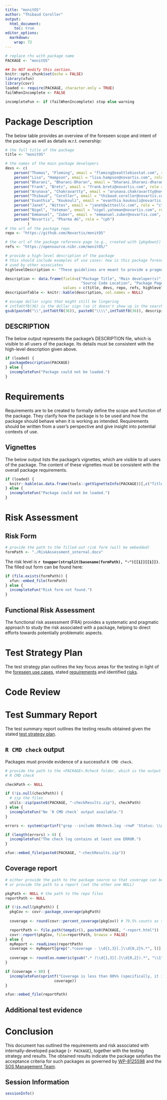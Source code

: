 ```yaml
---
title: "monitOS"
author: "Thibaud Coroller"
output:
  html_document:
    toc: true
editor_options: 
  markdown: 
    wrap: 72
---
```


```r
# replace rhs with package name
PACKAGE <- "monitOS"

## Do NOT modify this section.
knitr::opts_chunk$set(echo = FALSE)
library(xfun)
library(covr)
loaded <- require(PACKAGE, character.only = TRUE)
failWhenIncomplete <- FALSE

incompleteFun <- if (failWhenIncomplete) stop else warning
```

<!-- Hint: Search '$' to find all fields that need to be filled out. -->

# Package Description {#description}

The below table provides an overview of the foreseen scope and intent of the package
as well as details w.r.t. ownership:

```r
# the full title of the package
title <- "monitOS" 

# the names of the main package developers
devs <- c(
    person("Thomas", "Fleming", email = "fleming@seattlebiostat.com", role ="ctb"),
    person("Lisa", "Hampson", email = "lisa.hampson@novartis.com", role ="aut"),
    person("Bharani", "Bharani-Dharan", email = "bharani.bharani-dharan@novartis.com", role ="ctb"),
    person("Frank", "Bretz", email = "frank.bretz@novartis.com", role = "ctb"),
    person("Arunava", "Chakravartty", email = "arunava.chakravartty@novartis.com", role = "ctb"),
    person("Thibaud", "Coroller", email = "thibaud.coroller@novartis.com", role = c("aut", "cre")),
    person("Evanthia", "Koukouli", email = "evanthia.koukouli@novartis.com", role = "aut"),
    person("Janet", "Wittes", email = "janet@wittesllc.com", role = "ctb"),
    person("Nigel", "Yateman", email = "nigel.yateman@novartis.com", role = "ctb"),
    person("Emmanuel", "Zuber", email = "emmanuel.zuber@novartis.com", role = "ctb"),
    person("Novartis", "Pharma AG", role = "cph")
          )
# the url of the package repo
repo <- "https://github.com/Novartis/monitOS"

# the url of the package reference page (e.g., created with {pkgdown})
refs <- "https://opensource.nibr.com/monitOS/"

# provide a high-level description of the package
# this should include examples of use cases: how is this package foreseen to be
# used by other associates
highlevelDescription <- "These guidelines are meant to provide a pragmatic, yet rigorous, help to drug developers and decision makers, since they are shaped by three fundamental ingredients: the clinically determined margin of detriment on OS that is unacceptably high (δnull); the benefit on OS that is plausible given the mechanism of action of the novel intervention (δalt); and the quantity of information (i.e. events, expected number of survival events, at primary and final analysis) it is feasible to accrue given the clinical and drug development setting. The proposed guidelines facilitate transparent discussions between stakeholders focusing on the risks of erroneous decisions and what might be an acceptable trade-off between power and the false positive error rate."
```

<!-- Do NOT modify this section. -->
```r
description <- data.frame(field=c("Package Title", "Main developer(s)",
                                  "Source Code Location", "Package Page", "Package Description"),
                          values = c(title, devs, repo, refs, highlevelDescription))
descripionTable <- knitr::kable(description, col.names = NULL)

# escape dollar signs that might still be lingering
# intToUtf8(36) is the dollar sign (so it doesn't show up in the search)
gsub(paste0("\\",intToUtf8(36)), paste0("\\\\",intToUtf8(36)), descripionTable)
```
<!-- --------------------------- -->

## DESCRIPTION

<!-- Do NOT modify this section. -->
The below output represents the package's DESCRIPTION file, which is visible to all users of the package. 
Its details must be consistent with the high-level description given above.

```r
if (loaded) {
  packageDescription(PACKAGE)
} else {
  incompleteFun("Package could not be loaded.")
}

```
<!-- --------------------------- -->

# Requirements {#requirements}

Requirements are to be created to formally define the scope
and function of the package. 
They clarify how the package is to be used and how the package should behave
when it is working as intended. Requirements should be written from a user's perspective 
and give insight into potential contexts of use.

<!-- $ Please populate this section with requirements.
Example (requirements as table):

|ID | Requirement |
|:---|:-------------|
Req-1 | The package should correctly compute the dose limiting toxicity (DLT) as a function of dose of two drugs given historical information on the toxicity profiles from single agent trials as per the methodology outlined in XY. |
Req-2 | ... |

---

Example (requirements as subheadings):

## Requirement 1: Dual combination trial with historical information
The package should correctly compute the dose limiting toxicity as a function of dose of two drugs given historical information on the toxicity profiles from single agent trials as per the methodology outlined in XY.

## Requirement 2: ...

-->

## Vignettes

<!-- Do NOT modify this section. -->
The below output lists the package's vignettes, which are visible to all users of the package. 
The content of these vignettes must be consistent with the overall package requirements.

```r
if (loaded) {
  knitr::kable(as.data.frame(tools::getVignetteInfo(PACKAGE))[,c("Title", "Topic")])  
} else {
  incompleteFun("Package could not be loaded.")
}
```
<!-- --------------------------- -->

# Risk Assessment

## Risk Form {#risk}
```r
# provide the path to the filled out risk form (will be embedded)
formPath <- "./RiskAssessment_internal.docx"
```

<!-- Do NOT modify this section. -->
The risk level is **`r toupper(strsplit(basename(formPath), "-")[[1]][[1]])`**.
The filled out form can be found here:

```r
if (file.exists(formPath)) {
  xfun::embed_file(formPath)
} else {
  incompleteFun("Risk form not found.")
}
```
<!-- --------------------------- -->

## Functional Risk Assessment
The functional risk assessment (FRA) provides a systematic and pragmatic approach to study the risk
associated with a package, helping to direct efforts towards potentially problematic aspects.

<!-- $ Please fill out the following for HIGH risk packages ONLY. Otherwise type "N/A". 
Example (see https://esops.d4n.eu.novartis.net/DMSDocFinder/open/FRM-8127440_EF.pdf section 3.1.3 for more details)

```r
#fra <- tibble::tribble(
#~ID,      ~Process Description, ~Hazard,                    ~Harm,                                         ~Severity, ~Probability, #~Detectability, ~Risk Class, ~Risk Priority
#"Risk-1", "DLT computation"   , "Incorrect value computed", "Trial statistician makes wrong assumptions.", "MEDIUM",  "MEDIUM",
#"MEDIUM",       2,           "MEDIUM",
#)

#knitr::kable(fra)
```
-->

# Test Strategy Plan {#testStrategy}
The test strategy plan outlines the key focus areas for the testing in light of 
the [foreseen use cases](#description), stated [requirements](#requirements) and identified [risks](#risk).

<!-- $ Please provide an overview of which function(alitie)s of the package will be tested and how, 
referencing requirement or risk IDs where applicable. 

Example:
Functions X and Y (and associated low-level functions) pertaining to requirements A and B, respectively, are covered by simple unit tests that ensure the acceptance of valid inputs (positive testing) and rejection of invalid inputs (negative testing), commensurate with the identified LOW risk priority. Function Z, which is associated with HIGH risk priority, is further covered by multiple computationally intensive tests that compare the computed outputs to benchmark cases, confirming their correctness. These tests, which require access to a high-performance computing cluster, is performed separately and the results are provided in this report [below](#extraTests).
...

-->

# Code Review

<!-- $ Please provide an overview of performed code review activities. Name reviewers, their qualifications, and what they reviewed. 
Provide links to merge requests or similar where appropriate. Code reviews should have been performed _for the version of the package in question_. State clearly when a review was performed for a different version and outline why this is acceptable.

Example (use a format of your choice: bullet lists, tables, subsections...):
- Reviewer alpha has a PhD in biostatistics and is a trial statistician; they performed code review of functions X and Y pertaining to the statistical methodology used (cf. merge request [!123](link-to-merge-request))
- Reviewer beta has a computer science degree and reviewed the numerical implementation of the algorithm in function Z.
...
-->

# Test Summary Report

The test summary report outlines the testing results obtained given the stated [test strategy plan](#testStrategy).

## `R CMD check` output

Packages must provide evidence of a successful `R CMD check`.

```r
# provide the path to the <PACKAGE>.Rcheck folder, which is the output of
# R CMD check

checkPath <- NULL
```

<!-- Do NOT modify this section. -->
```r
if (!is.null(checkPath)) {
  # zip the files
  utils::zip(paste0(PACKAGE, "-checkResults.zip"), checkPath)
} else {
  incompleteFun("No `R CMD check` output available.")
}

errors <- system(sprtinf("grep --include 00check.log -rnwP 'Status: \\d ERROR' %s", checkPath), intern=T)

if (length(errors) > 0) {
  incompleteFun("The check log contains at least one ERROR.")
}

xfun::embed_file(paste0(PACKAGE, "-checkResults.zip"))
```
<!-- --------------------------- -->

## Coverage report

```r
# either provide the path to the package source so that coverage can be calculated
# or provide the path to a report (set the other one NULL)

pkgPath <- NULL # the path to the repo files
reportPath <- NULL
```

<!-- Do NOT modify this section. -->
```r
if (!is.null(pkgPath)) {
  pkgCov <- covr::package_coverage(pkgPath)
  
  coverage <- round(covr::percent_coverage(pkgCov)) # 79.5% counts as sufficient

  reportPath <- file.path(tempdir(), paste0(PACKAGE, "-report.html"))
  covr::report(pkgCov, file=reportPath, browse = FALSE)
} else {
  myReport <- readLines(reportPath)
  coverage <- myReport[grep(".*coverage - \\d{1,3}[.]\\d{0,2}%.*", l)]
  
  coverage <- round(as.numeric(gsub(".* (\\d{1,3}[.]\\d{0,2}).*", "\\1", coverage )))
}

if (coverage < 80) {
  incompleteFun(sprintf("Coverage is less than 80%% (specifically, it is %.0f%%)",
                      coverage))
}

xfun::embed_file(reportPath)
```
<!-- --------------------------- -->

## Additional test evidence {#extraTests}
<!-- $ Please fill out the following section if there is additional test evidence. Otherwise type "N/A". -->

# Conclusion

<!-- Do NOT modify this section. -->
This document has outlined the requirements and risk associated with internally-developed package {`r PACKAGE`}, together with the testing strategy and results. 
The obtained results indicate the package satisfies the acceptance criteria for such packages as governed by [WP-8125598](https://esops.d4n.eu.novartis.net/DMSDocFinder/open/WP-8125598_EF.pdf) and the [SOS Management Team](http://go/davinci/sos).
<!-- --------------------------- -->

## Session Information
```r
sessionInfo()
```
